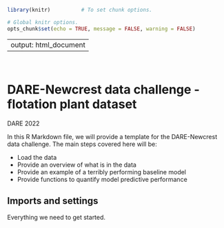 
```r

library(knitr)          # To set chunk options.

# Global knitr options.
opts_chunk$set(echo = TRUE, message = FALSE, warning = FALSE)
```

---
output: html_document
---
\

# DARE-Newcrest data challenge - flotation plant dataset
DARE 2022

In this R Markdown file, we will provide a template for the DARE-Newcrest data challenge. The main steps covered here will be:

- Load the data
- Provide an overview of what is in the data
- Provide an example of a terribly performing baseline model
- Provide functions to quantify model predictive performance

## Imports and settings
Everything we need to get started.

```r



```


```r

```

```r

```
